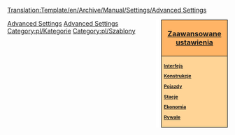 <noinclude>[[Translation:Template/en/Archive/Manual/Settings/Advanced Settings]]</noinclude><noinclude></noinclude><div style="float:right; padding-left:12px; background:#ffffff;">
<div style="width:140px; border:1px solid #000000; background:#ffb466; padding:5px; -moz-border-radius-topleft:5px; -moz-border-radius-topright:5px; font-size: 12pt;">
<center><strong><font size="3">[[pl/Archive/Manual/Settings/Zaawansowane ustawienia|Zaawansowane ustawienia]]</font></strong></center>
</div>
<div style="width:140px;  border:1px solid black; border-top-width: 0px; background:#ffd496; padding:5px; -moz-border-radius-bottomleft:5px; -moz-border-radius-bottomright:8px; font-size: 8pt;">
<strong>
[[pl/Zaawansowane ustawienia/Interfejs|Interfejs]]

[[pl/Zaawansowane ustawienia/Konstrukcje|Konstrukcje]]

[[pl/Zaawansowane ustawienia/Pojazdy|Pojazdy]]

[[pl/Zaawansowane ustawienia/Stacje|Stacje]]

[[pl/Archive/Manual/Settings/Ustawienia|Ekonomia]]

[[pl/Archive/Manual/Settings/Zaawansowane ustawienia/Rywale|Rywale]]
</strong>
</div>
</div><noinclude>
[[Category:en/Templates|Advanced Settings]][[Category:en/Navigation|Advanced Settings]][[Category:pl/Kategorie]][[Category:pl/Szablony]]
</noinclude>